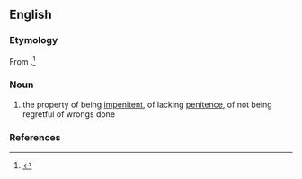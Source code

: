 {{also|impénitence}}
==English==

===Etymology===
From {{bor|en|LL.|impaenitentia}}.<ref>{{R:Online Etymology Dictionary}}</ref>

===Noun===
{{en-noun|-|s}}

# the property of being [[impenitent]], of lacking [[penitence]], of not being regretful of wrongs done
#: {{ant|en|penitence}}

===References===
<references/>